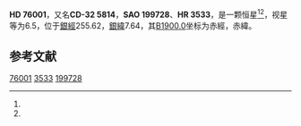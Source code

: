 {{Starbox begin
| name = HD 76001
}}
{{Starbox observe
| epoch = [[J2000.0|J2000.0]]
| constell = {{星座名待查}}<ref name=SIMBAD>{{cite web
 | url=http://simbad.u-strasbg.fr/simbad/sim-id?Ident=HR+3533
 | title=Pulsating variable Star
 | publisher=Centre de Données astronomiques de Strasbourg
 | work=SIMBAD
 | accessdate=2012-07-13
 | archive-date=2016-03-16
 | archive-url=https://web.archive.org/web/20160316151505/http://simbad.u-strasbg.fr/simbad/sim-id?Ident=HR+3533
 | dead-url=no
 }}</ref><ref name=DATA>{{cite web
 | url=http://vizier.u-strasbg.fr/viz-bin/VizieR-5?-out.add=.&-source=5050&-corr=PK=HR&-out.max=9999&HR=3533
 | title=VizieR Detailed Page
 | accessdate=2012-07-13
 | archive-date=2016-03-05
 | archive-url=https://web.archive.org/web/20160305203511/http://vizier.u-strasbg.fr/viz-bin/VizieR-5?-out.add=.&-source=5050&-corr=PK=HR&-out.max=9999&HR=3533
 | dead-url=no
 }}</ref>
| 星官 = 
| ra = {{RA|8|52|26.1}}<ref name=SIMBAD /><ref name=DATA />
| dec = {{DEC|-32|30|33}}<ref name=SIMBAD /><ref name=DATA />
| appmag_v = 6.5<ref name=SIMBAD /><ref name=DATA />
}}
{{Starbox character
| class = K2/3III<ref name=SIMBAD /><ref name=DATA />
| b-v = 1.46<ref name=SIMBAD /><ref name=DATA />
| u-b = <ref name=SIMBAD /><ref name=DATA />
| r-i = <ref name=SIMBAD /><ref name=DATA />
| variable = 
}}
{{Starbox astrometry
| radial_v = 
| prop_mo_ra = 1
| parallax = 
| p_error = 
}}
{{Starbox catalog
| names =CD-32 5814，[[SAO星表|SAO]] 199728，[[HD星表|HD]] 76001，[[HR星表|HR]] 3533}}
{{Starbox reference |Simbad=HR+3533}}
{{Starbox end}}

'''HD 76001'''，又名'''CD-32 5814'''，'''SAO 199728'''、'''HR 3533'''，是一颗恒星<ref name=SIMBAD /><ref name=DATA />，视星等为6.5，位于[[銀道座標系|銀經]]255.62，[[銀道座標系|銀緯]]7.64，其[[B1900.0|B1900.0]]坐标为赤經{{RA|8|48|21.1}}，赤緯{{DEC|-32|7.64|56}}。

== 参考文献 ==
{{reflist}}

{{star-stub}}

[[Category:HD和HDE天體|76001]]
[[Category:HR天體|3533]]
[[Category:SAO天體|199728]]